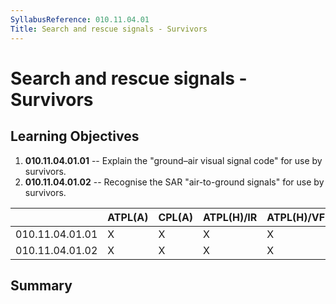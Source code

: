 ```yaml
---
SyllabusReference: 010.11.04.01
Title: Search and rescue signals - Survivors
---
```


# Search and rescue signals - Survivors

## Learning Objectives

1.  **010.11.04.01.01** -- Explain the "ground–air visual signal code" for use by
    survivors.
2.  **010.11.04.01.02** -- Recognise the SAR "air-to-ground signals" for use by
    survivors.

|                 | ATPL(A) | CPL(A) | ATPL(H)/IR | ATPL(H)/VFR | CPL(H) | IR  | CBIR(A) |
| --------------- | ------- | ------ | ---------- | ----------- | ------ | --- | ------- |
| 010.11.04.01.01 | X       | X      | X          | X           | X      |     |         |
| 010.11.04.01.02 | X       | X      | X          | X           | X      |     |         |

## Summary
